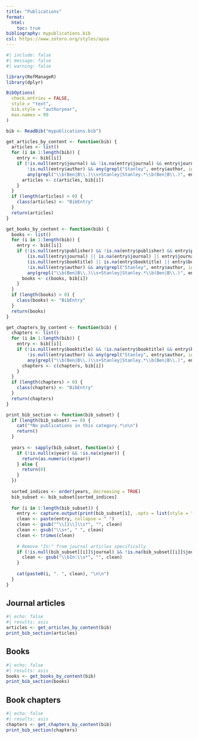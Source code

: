 ```yaml
---
title: "Publications"
format: 
  html:
    toc: true
bibliography: mypublications.bib
csl: https://www.zotero.org/styles/apsa
---
```


```r
#| include: false
#| message: false
#| warning: false

library(RefManageR)
library(dplyr)

BibOptions(
  check.entries = FALSE,
  style = "text",
  bib.style = "authoryear",
  max.names = 99
)

bib <- ReadBib("mypublications.bib")

get_articles_by_content <- function(bib) {
  articles <- list()
  for (i in 1:length(bib)) {
    entry <- bib[[i]]
    if (!is.null(entry$journal) && !is.na(entry$journal) && entry$journal != "" &&
        !is.null(entry$author) && any(grepl("Stanley", entry$author, ignore.case = TRUE)) &&
        any(grepl("\\b(Ben|B\\.)\\s+Stanley|Stanley.*\\b(Ben|B\\.)", entry$author, ignore.case = TRUE))) {
      articles <- c(articles, bib[i])
    }
  }
  if (length(articles) > 0) {
    class(articles) <- "BibEntry"
  }
  return(articles)
}

get_books_by_content <- function(bib) {
  books <- list()
  for (i in 1:length(bib)) {
    entry <- bib[[i]]
    if (!is.null(entry$publisher) && !is.na(entry$publisher) && entry$publisher != "" &&
        (is.null(entry$journal) || is.na(entry$journal) || entry$journal == "") &&
        (is.null(entry$booktitle) || is.na(entry$booktitle) || entry$booktitle == "") &&
        !is.null(entry$author) && any(grepl("Stanley", entry$author, ignore.case = TRUE)) &&
        any(grepl("\\b(Ben|B\\.)\\s+Stanley|Stanley.*\\b(Ben|B\\.)", entry$author, ignore.case = TRUE))) {
      books <- c(books, bib[i])
    }
  }
  if (length(books) > 0) {
    class(books) <- "BibEntry"
  }
  return(books)
}

get_chapters_by_content <- function(bib) {
  chapters <- list()
  for (i in 1:length(bib)) {
    entry <- bib[[i]]
    if (!is.null(entry$booktitle) && !is.na(entry$booktitle) && entry$booktitle != "" &&
        !is.null(entry$author) && any(grepl("Stanley", entry$author, ignore.case = TRUE)) &&
        any(grepl("\\b(Ben|B\\.)\\s+Stanley|Stanley.*\\b(Ben|B\\.)", entry$author, ignore.case = TRUE))) {
      chapters <- c(chapters, bib[i])
    }
  }
  if (length(chapters) > 0) {
    class(chapters) <- "BibEntry"
  }
  return(chapters)
}

print_bib_section <- function(bib_subset) {
  if (length(bib_subset) == 0) {
    cat("*No publications in this category.*\n\n")
    return()
  }
  
  years <- sapply(bib_subset, function(x) {
    if (!is.null(x$year) && !is.na(x$year)) {
      return(as.numeric(x$year))
    } else {
      return(0)
    }
  })
  
  sorted_indices <- order(years, decreasing = TRUE)
  bib_subset <- bib_subset[sorted_indices]
  
  for (i in 1:length(bib_subset)) {
    entry <- capture.output(print(bib_subset[i], .opts = list(style = "text")))
    clean <- paste(entry, collapse = " ")
    clean <- gsub("^\\[1\\]\\s*", "", clean)
    clean <- gsub("\\s+", " ", clean)
    clean <- trimws(clean)
    
    # Remove "In:" from journal articles specifically
    if (!is.null(bib_subset[[i]]$journal) && !is.na(bib_subset[[i]]$journal)) {
      clean <- gsub("\\bIn:\\s*", "", clean)
    }
    
    cat(paste0(i, ". ", clean), "\n\n")
  }
}
```

## Journal articles

```r
#| echo: false
#| results: asis
articles <- get_articles_by_content(bib)
print_bib_section(articles)
```

## Books

```r
#| echo: false
#| results: asis
books <- get_books_by_content(bib)
print_bib_section(books)
```

## Book chapters

```r
#| echo: false
#| results: asis
chapters <- get_chapters_by_content(bib)
print_bib_section(chapters)
```